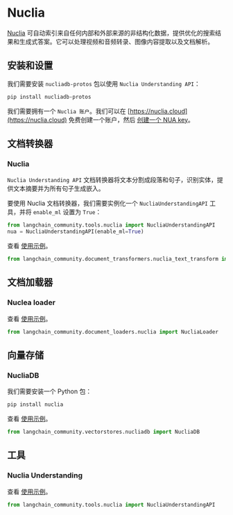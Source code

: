 # Nuclia

[Nuclia](https://nuclia.com) 可自动索引来自任何内部和外部来源的非结构化数据，提供优化的搜索结果和生成式答案。它可以处理视频和音频转录、图像内容提取以及文档解析。

## 安装和设置

我们需要安装 `nucliadb-protos` 包以使用 `Nuclia Understanding API`：

```bash
pip install nucliadb-protos
```

我们需要拥有一个 `Nuclia 账户`。我们可以在 [https://nuclia.cloud](https://nuclia.cloud) 免费创建一个账户，然后 [创建一个 NUA key](https://docs.nuclia.dev/docs/docs/using/understanding/intro)。

## 文档转换器

### Nuclia

`Nuclia Understanding API` 文档转换器将文本分割成段落和句子，识别实体，提供文本摘要并为所有句子生成嵌入。

要使用 Nuclia 文档转换器，我们需要实例化一个 `NucliaUnderstandingAPI` 工具，并将 `enable_ml` 设置为 `True`：

```python
from langchain_community.tools.nuclia import NucliaUnderstandingAPI
nua = NucliaUnderstandingAPI(enable_ml=True)
```

查看 [使用示例](/docs/integrations/document_transformers/nuclia_transformer)。

```python
from langchain_community.document_transformers.nuclia_text_transform import NucliaTextTransformer
```

## 文档加载器

### Nuclea loader

查看 [使用示例](/docs/integrations/document_loaders/nuclia)。

```python
from langchain_community.document_loaders.nuclia import NucliaLoader
```

## 向量存储

### NucliaDB

我们需要安装一个 Python 包：

```bash
pip install nuclia
```

查看 [使用示例](/docs/integrations/vectorstores/nucliadb)。

```python
from langchain_community.vectorstores.nucliadb import NucliaDB
```

## 工具

### Nuclia Understanding

查看 [使用示例](/docs/integrations/tools/nuclia)。

```python
from langchain_community.tools.nuclia import NucliaUnderstandingAPI
```